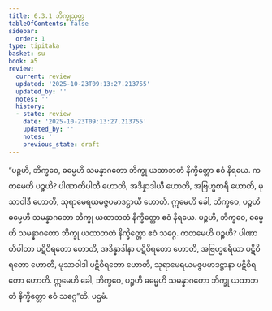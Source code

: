 ```yaml
---
title: 6.3.1 ဘိက္ခုသုတ္တ
tableOfContents: false
sidebar:
  order: 1
type: tipitaka
basket: su
book: a5
review:
  current: review
  updated: '2025-10-23T09:13:27.213755'
  updated_by: ''
  notes: ''
  history:
  - state: review
    date: '2025-10-23T09:13:27.213755'
    updated_by: ''
    notes: ''
    previous_state: draft
---
```



<ReviewStatus review={frontmatter.review} showDetails={true} />

<HypothesisAnnotation frontmatter={frontmatter} />

<DynamicBreadcrumb />

<Division number="286" book="a5" e="ch" v="16" p="243">

<Paragraph number="1395" book="a5">
“ပဉ္စဟိ, ဘိက္ခဝေ, ဓမ္မေဟိ သမန္နာဂတော ဘိက္ခု ယထာဘတံ နိက္ခိတ္တော ဧဝံ နိရယေ. ကတမေဟိ ပဉ္စဟိ? ပါဏာတိပါတီ ဟောတိ, အဒိန္နာဒါယီ ဟောတိ, အဗြဟ္မစာရီ ဟောတိ, မုသာဝါဒီ ဟောတိ, သုရာမေရယမဇ္ဇပမာဒဋ္ဌာယီ ဟောတိ. ဣမေဟိ ခေါ, ဘိက္ခဝေ, ပဉ္စဟိ ဓမ္မေဟိ သမန္နာဂတော ဘိက္ခု ယထာဘတံ နိက္ခိတ္တော ဧဝံ နိရယေ.
</Paragraph>

<Paragraph number="1396" book="a5">
ပဉ္စဟိ, ဘိက္ခဝေ, ဓမ္မေဟိ သမန္နာဂတော ဘိက္ခု ယထာဘတံ နိက္ခိတ္တော ဧဝံ သဂ္ဂေ. ကတမေဟိ ပဉ္စဟိ? ပါဏာတိပါတာ ပဋိဝိရတော ဟောတိ, အဒိန္နာဒါနာ ပဋိဝိရတော ဟောတိ, အဗြဟ္မစရိယာ ပဋိဝိရတော ဟောတိ, မုသာဝါဒါ ပဋိဝိရတော ဟောတိ, သုရာမေရယမဇ္ဇပမာဒဋ္ဌာနာ ပဋိဝိရတော ဟောတိ. ဣမေဟိ ခေါ, ဘိက္ခဝေ, ပဉ္စဟိ ဓမ္မေဟိ သမန္နာဂတော ဘိက္ခု ယထာဘတံ နိက္ခိတ္တော ဧဝံ သဂ္ဂေ”တိ.

</Paragraph>
</Division>

<Paragraph number="1397" type="center" book="a5">
ပဌမံ.
</Paragraph>